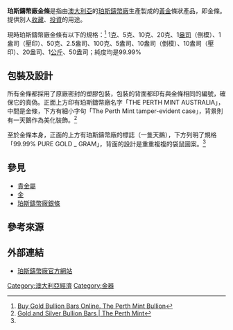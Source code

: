 '''珀斯鑄幣廠金條'''是指由[[澳大利亞|澳大利亞]]的[[珀斯鑄幣廠|珀斯鑄幣廠]]生產製成的[[黃金|黃金]]條狀產品，即金條。提供別人[[收藏|收藏]]、[[投資|投資]]的用途。

現時珀斯鑄幣廠金條有以下的規格：<ref>[http://www.perthmintbullion.com/hk/Buy-Gold-Bars.aspx Buy Gold Bullion Bars Online. The Perth Mint Bullion]</ref> 1[[克|克]]、5克、10克、20克、1[[盎司|盎司]]（倒模）、1盎司（壓印）、50克、2.5盎司、100克、5盎司、10盎司（倒模）、10盎司（壓印）、20盎司、1[[公斤|公斤]]、50盎司；純度均是99.99%

== 包裝及設計 ==
所有金條都採用了原廠密封的塑膠包裝，包裝的背面都印有與金條相同的編號，確保它的真偽。正面上方印有珀斯鑄幣廠名字「THE PERTH MINT AUSTRALIA」，中間是金條，下方有細小字句「The Perth Mint tamper-evident case」，背景則有一天鵝作為美化裝飾。<ref name="#1">[http://www.perthmint.com.au/investment_bullion_bars_coins_barspage.aspx Gold and Silver Bullion Bars | The Perth Mint]</ref>

至於金條本身，正面的上方有珀斯鑄幣廠的標誌（一隻天鵝），下方列明了規格「99.99% PURE GOLD _ GRAM」，背面的設計是重重複複的袋鼠圖案。<ref name="#1"/>

== 參見 ==
*[[貴金屬|貴金屬]]
*[[金|金]]
*[[珀斯鑄幣廠銀條|珀斯鑄幣廠銀條]]

== 參考來源 ==
<references/>

==外部連結==
*[http://www.perthmint.com.au/ 珀斯鑄幣廠官方網站]

[[Category:澳大利亞經濟|Category:澳大利亞經濟]]
[[Category:金器|Category:金器]]